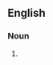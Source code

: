 {{also|Aikidos|aikidô}}

==English==

===Noun===
{{head|en|noun form}}

# {{plural of|aikido|lang=en}}